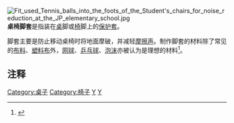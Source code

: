 [[File:Fit_used_Tennis_balls_into_the_foots_of_the_Student's_chairs_for_noise_reduction_at_the_JP_elementary_school.jpg|thumb]]
'''桌椅脚套'''是指装在[[桌子|桌]]脚或[[椅子|椅]]脚上的[[保护套|保护套]]。

脚套主要是防止移动桌椅时将地面摩破，并减轻[[摩擦声|摩擦声]]。制作脚套的材料除了常见的[[布料|布料]]、[[塑料布|塑料布]]外，[[网球|网球]]、[[乒乓球|乒乓球]]、[[泡沫塑料|泡沫]]亦被认为是理想的材料<ref>{{Cite web |url=http://data.book.hexun.com/chapter-17628-1-4.shtml |title=要想桌椅没噪音，可用网球做脚套 |accessdate=2016-03-27 |author=作者：刘香莲 |date= |work= |publisher=和讯网，来源：《每天学点生活小窍门》，北京航空航天大学出版社 |language=Zh-hans }}{{Dead link|date=2019年11月 |bot=InternetArchiveBot |fix-attempted=yes }}</ref>。

== 注释 ==
{{Reflist|2}}

[[Category:桌子|Category:桌子]]
[[Category:椅子|Category:椅子]]
[[Category:生活用品|Y]]
[[Category:织物|Y]]